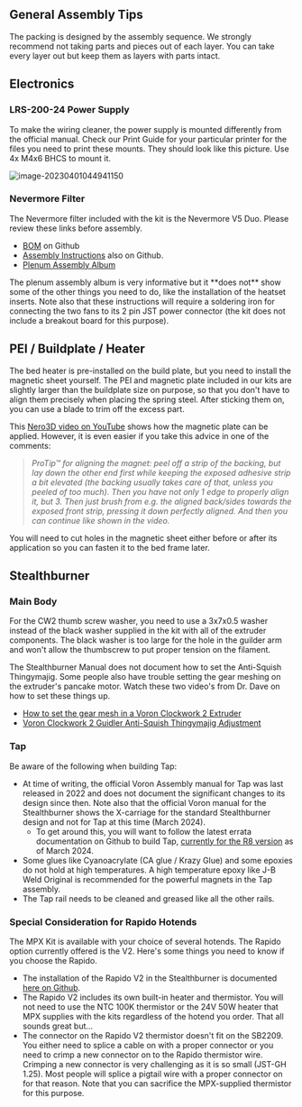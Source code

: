 ## General Assembly Tips


<Callout type="info">
The packing is designed by the assembly sequence. We strongly recommend not taking parts and pieces out of each layer. You can take every layer out but keep them as layers with parts intact.

</Callout>

## Electronics

### LRS-200-24 Power Supply

To make the wiring cleaner, the power supply is mounted differently from the official manual. Check our Print Guide for your particular printer for the files you need to print these mounts. They should look like this picture. Use 4x M4x6 BHCS to mount it.

![image-20230401044941150](https://img.mpx.wiki/i/2023/11/07/6549ed56e0df6.webp)

### Nevermore Filter

The Nevermore filter included with the kit is the Nevermore V5 Duo. Please review these links before assembly.
- [BOM](https://github.com/nevermore3d/Nevermore_Micro#bom-v5) on Github
- [Assembly Instructions](https://github.com/nevermore3d/Nevermore_Micro#instructions-for-v5) also on Github.
- [Plenum Assembly Album](https://ibb.co/album/0BN405?sort=name_asc&page=1&params_hidden%5Blist%5D=images&params_hidden%5Bfrom%5D=album&params_hidden%5Balbumid%5D=0BN405)

<Callout type="info">
The plenum assembly album is very informative but it **does not** show some of the other things you need to do, like the installation of the heatset inserts. Note also that these instructions will require a soldering iron for connecting the two fans to its 2 pin JST power connector (the kit does not include a breakout board for this purpose).
</Callout>

## PEI / Buildplate / Heater

The bed heater is pre-installed on the build plate, but you need to install the magnetic sheet yourself. The PEI and magnetic plate included in our kits are slightly larger than the buildplate size on purpose, so that you don't have to align them precisely when placing the spring steel. After sticking them on, you can use a blade to trim off the excess part.

This [Nero3D video on YouTube](https://www.youtube.com/watch?v=X2S7mkyyC4E) shows how the magnetic plate can be applied. However, it is even easier if you take this advice in one of the comments:

> *ProTip™ for aligning the magnet: peel off a strip of the backing, but lay down the other end first while keeping the exposed adhesive strip a bit elevated (the backing usually takes care of that, unless you peeled of too much). Then you have not only 1 edge to properly align it, but 3. Then just brush from e.g. the aligned back/sides towards the exposed front strip, pressing it down perfectly aligned. And then you can continue like shown in the video.*

<Callout type="info">
You will need to cut holes in the magnetic sheet either before or after its application so you can fasten it to the bed frame later.
</Callout>

## Stealthburner
### Main Body

<Callout type="warning">
For the CW2 thumb screw washer, you need to use a 3x7x0.5 washer instead of the black washer supplied in the kit with all of the extruder components. The black washer is too large for the hole in the guilder arm and won't allow the thumbscrew to put proper tension on the filament.
</Callout>

The Stealthburner Manual does not document how to set the Anti-Squish Thingymajig. Some people also have trouble setting the gear meshing on the extruder's pancake motor. Watch these two video's from Dr. Dave on how to set these things up.
- [How to set the gear mesh in a Voron Clockwork 2 Extruder](https://www.youtube.com/watch?v=ly22qmB3NxE)
- [Voron Clockwork 2 Guidler Anti-Squish Thingymajig Adjustment](https://www.youtube.com/watch?v=L1gxBCiE0pk)

### Tap

Be aware of the following when building Tap:
- At time of writing, the official Voron Assembly manual for Tap was last released in 2022 and does not document the significant changes to its design since then. Note also that the official Voron manual for the Stealthburner shows the X-carriage for the standard Stealthburner design and not for Tap at this time (March 2024).
    - To get around this, you will want to follow the latest errata documentation on Github to build Tap, [currently for the R8 version](https://github.com/VoronDesign/Voron-Tap/blob/main/Manual/R8_errata.md) as of March 2024.
- Some glues like Cyanoacrylate (CA glue / Krazy Glue) and some epoxies do not hold at high temperatures. A high temperature epoxy like J-B Weld Original is recommended for the powerful magnets in the Tap assembly.
- The Tap rail needs to be cleaned and greased like all the other rails.

### Special Consideration for Rapido Hotends

The MPX Kit is available with your choice of several hotends. The Rapido option currently offered is the V2. Here's some things you need to know if you choose the Rapido.
- The installation of the Rapido V2 in the Stealthburner is documented [here on Github](https://github.com/VoronDesign/Voron-Stealthburner/blob/main/STLs/Stealthburner/Printheads/phaetus_rapido_v2/README.md).
- The Rapido V2 includes its own built-in heater and thermistor. You will not need to use the NTC 100K thermistor or the 24V 50W heater that MPX supplies with the kits regardless of the hotend you order. That all sounds great but...
- The connector on the Rapido V2 thermistor doesn't fit on the SB2209.  You either need to splice a cable on with a proper connector or you need to crimp a new connector on to the Rapido thermistor wire. Crimping a new connector is very challenging as it is so small (JST-GH 1.25). Most people will splice a pigtail wire with a proper connector on for that reason. Note that you can sacrifice the MPX-supplied thermistor for this purpose.
